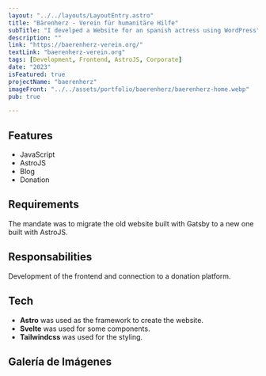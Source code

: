 ```yaml
---
layout: "../../layouts/LayoutEntry.astro"
title: "Bärenherz - Verein für humanitäre Hilfe"
subTitle: "I develped a Website for an spanish actress using WordPress"
description: ""
link: "https://baerenherz-verein.org/"
textLink: "baerenherz-verein.org"
tags: [Development, Frontend, AstroJS, Corporate]
date: "2023"
isFeatured: true
projectName: "baerenherz"
imageFront: "../../assets/portfolio/baerenherz/baerenherz-home.webp"
pub: true

---
```


## Features

- JavaScript
- AstroJS
- Blog
- Donation

## Requirements

The mandate was to migrate the old website built with Gatsby to a new one built with AstroJS.

## Responsabilities

Development of the frontend and connection to a donation platform.

## Tech

- **Astro** was used as the framework to create the website.
- **Svelte** was used for some components.
- **Tailwindcss** was used for the styling.

## Galería de Imágenes
